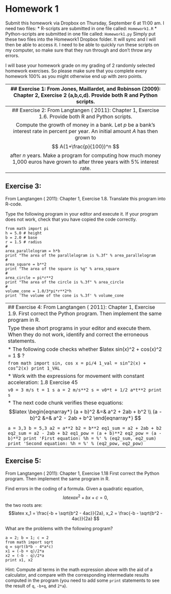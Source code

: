 # Homework 1
Submit this homework via Dropbox on Thursday, September 6 at 11:00 am.
I need two files: 
 * R-scripts are submitted in one file called: ```Homework1.R```
 * Python-scripts are submitted in one file called: ```Homework1.py```
Simply put these two files into the Homework1 Dropbox folder. It will sync and I will then be able to access it. I need to be able to quickly run these scripts on my computer, so make sure that they run through and don't throw any errors.

I will base your homework grade on my grading of 2 randomly selected homework exercises. So please make sure that you complete every homework 100% as you might otherwise end up with zero points.

-------------------------------------------------------------------------------
## Exercise 1:
From Jones, Maillardet, and Robinson (2009): Chapter 2, Exercise 2 (a,b,c,d). Provide both R and Python scripts.

Give R expressions that return the following matrices and vectors
 1.  (1, 2, 3, 4, 5, 6, 7, 8, 7, 6, 5, 4, 3, 2, 1)
 2.  (1, 2, 2, 3, 3, 3, 4, 4, 4, 4, 5, 5, 5, 5, 5)
 3.  $$ 
             \left( \begin{array}{ccc}
            0 & 1 & 1 \\
            1 & 0 & 1 \\
            1 & 1 & 0 \end{array} \right) 
        $$
 4.     $$
             \left( \begin{array}{ccc}
            0 & 2 & 3 \\
            0 & 5 & 0 \\
            7 & 0 & 0 \end{array} \right) 
        $$

-------------------------------------------------------------------------------------
## Exercise 2: 
From Langtangen ( 2011): Chapter 1, Exercise 1.6. Provide both R and Python scripts.

Compute the growth of money in a bank. Let $p$ be a bank's interest rate in percent per year. An initial amount $A$ has then grown to 
$$ A(1+\frac{p}{100})^n $$
after $n$ years. Make a program for computing how much money 1,000 euros have grown to after three years with $5\%$ interest rate.

-------------------------------------------------------------------------------------
## Exercise 3:
From Langtangen ( 2011): Chapter 1, Exercise 1.8. Translate this program into R-code.

Type the following program in your editor and execute it. If your program does not work, check that you have copied the code correctly.

``` 
from math import pi
h = 5.0 # height
b = 2.0 # base
r = 1.5 # radius
#
area_parallelogram = h*b
print "The area of the parallelogram is %.3f" % area_parallelogram
#
area_square = b**2
print "The area of the square is %g" % area_square
#
area_circle = pi*r**2
print "The area of the circle is %.3f" % area_circle
#
volume_cone = 1.0/3*pi*r**2*h
print 'The volume of the cone is %.3f' % volume_cone
```

-------------------------------------------------------------------------------------
## Exercise 4:
From Langtangen ( 2011): Chapter 1, Exercise 1.9. First correct the Python program. Then implement the same program in R.

Type these short programs in your editor and execute them. When they do not work, identify and correct the erroneous statements.

 * The following code checks whether $latex sin(x)^2  + cos(x)^2 = 1 $ ?
  
```
from math import sin, cos
x = pi/4
1_val = sin^2(x) + cos^2(x)
print 1_VAL
```

 * Work with the expressions for movement with constant acceleration: 1.8 Exercise 45

```
v0 = 3 m/s
t = 1 s
a = 2 m/s**2
s = v0*t + 1/2 a*t**2
print s
```


 * The next code chunk verifies these equations:
  $$latex 
    \begin{eqnarray*}
    (a + b)^2 &=& a^2 + 2ab + b^2 \\
    (a - b)^2 &=& a^2 - 2ab + b^2 
    \end{eqnarray*}  
  $$
  
```
a = 3,3 b = 5,3
a2 = a**2
b2 = b**2
eq1_sum = a2 + 2ab + b2
eq2_sum = a2 - 2ab + b2
eq1_pow = (a + b)**2
eq2_pow = (a - b)**2
print 'First equation: %h = %' % (eq2_sum, eq2_sum)
print 'Second equation: %h = %' % (eq2_pow, eq2_pow)
```

-------------------------------------------------------------------------------
## Exercise 5:
From Langtangen ( 2011): Chapter 1, Exercise 1.18 First correct the Python program. Then implement the same program in R.

Find errors in the coding of a formula. Given a quadratic equation,
$$latex ax^2 + bx + c = 0, $$
the two roots are:
$$latex x_1 = \frac{-b + \sqrt{b^2 - 4ac}}{2a},  x_2 = \frac{-b - \sqrt{b^2 - 4ac}}{2a} $$


What are the problems with the following program?

```
a = 2; b = 1; c = 2
from math import sqrt
q = sqrt(b*b - 4*a*c)
x1 = (-b + q)/2*a
x2 = (-b - q)/2*a
print x1, x2
```

Hint: Compute all terms in the math expression above with the aid of a calculator, and compare with the corresponding intermediate results computed in the program (you need to add some ``print`` statements to see the result of ``q``, ``-b+q``, and ``2*a``).




